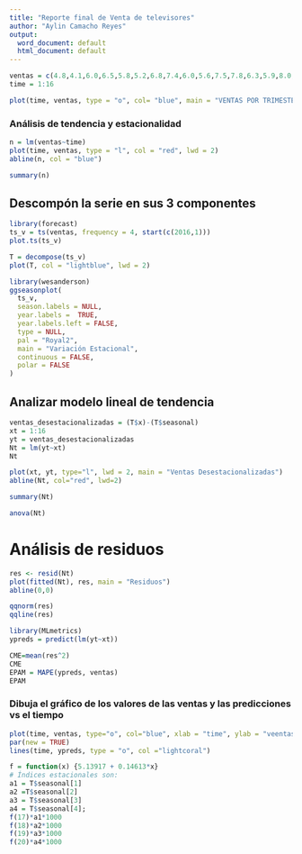 ```yaml
---
title: "Reporte final de Venta de televisores"
author: "Aylin Camacho Reyes"
output:
  word_document: default
  html_document: default
---
```


```r
ventas = c(4.8,4.1,6.0,6.5,5.8,5.2,6.8,7.4,6.0,5.6,7.5,7.8,6.3,5.9,8.0,8.4)
time = 1:16
```

```r
plot(time, ventas, type = "o", col= "blue", main = "VENTAS POR TRIMESTE", lwd = 2)
```
### Análisis de tendencia y estacionalidad

```r
n = lm(ventas~time)
plot(time, ventas, type = "l", col = "red", lwd = 2)
abline(n, col = "blue")
```
```r
summary(n)
```
## Descompón la serie en sus 3 componentes
```r
library(forecast)
ts_v = ts(ventas, frequency = 4, start(c(2016,1)))
plot.ts(ts_v)
```
```r
T = decompose(ts_v)
plot(T, col = "lightblue", lwd = 2)
```

```r
library(wesanderson)
ggseasonplot(
  ts_v,
  season.labels = NULL,
  year.labels =  TRUE,
  year.labels.left = FALSE,
  type = NULL,
  pal = "Royal2",
  main = "Variación Estacional",
  continuous = FALSE,
  polar = FALSE
)
```

## Analizar modelo lineal de tendencia

```r
ventas_desestacionalizadas = (T$x)-(T$seasonal)
xt = 1:16
yt = ventas_desestacionalizadas
Nt = lm(yt~xt)
Nt
```

```r
plot(xt, yt, type="l", lwd = 2, main = "Ventas Desestacionalizadas")
abline(Nt, col="red", lwd=2)
```
```r
summary(Nt)
```

```r
anova(Nt)
```

# Análisis de residuos

```r
res <- resid(Nt)
plot(fitted(Nt), res, main = "Residuos")
abline(0,0)
```

```r
qqnorm(res)
qqline(res)
```

```r
library(MLmetrics)
ypreds = predict(lm(yt~xt))

CME=mean(res^2)
CME
EPAM = MAPE(ypreds, ventas)
EPAM
```


### Dibuja el gráfico de los valores de las ventas y las predicciones vs el tiempo
```r


plot(time, ventas, type="o", col="blue", xlab = "time", ylab = "veentas")
par(new = TRUE)
lines(time, ypreds, type = "o", col ="lightcoral")
```
```r
f = function(x) {5.13917 + 0.14613*x}
# Índices estacionales son: 
a1 = T$seasonal[1]
a2 =T$seasonal[2]
a3 = T$seasonal[3]
a4 = T$seasonal[4];
f(17)*a1*1000
f(18)*a2*1000
f(19)*a3*1000
f(20)*a4*1000
```
